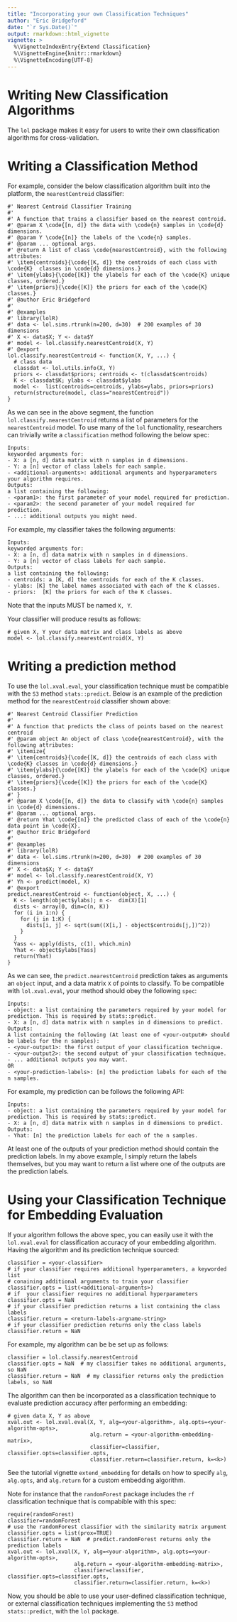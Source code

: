 ```yaml
---
title: "Incorporating your own Classification Techniques"
author: "Eric Bridgeford"
date: "`r Sys.Date()`"
output: rmarkdown::html_vignette
vignette: >
  %\VignetteIndexEntry{Extend Classification}
  %\VignetteEngine{knitr::rmarkdown}
  %\VignetteEncoding{UTF-8}
---
```


# Writing New Classification Algorithms

The `lol` package makes it easy for users to write their own classification algorithms for cross-validation.

# Writing a Classification Method

For example, consider the below classification algorithm built into the platform, the `nearestCentroid` classifier:

```
#' Nearest Centroid Classifier Training
#'
#' A function that trains a classifier based on the nearest centroid.
#' @param X \code{[n, d]} the data with \code{n} samples in \code{d} dimensions.
#' @param Y \code{[n]} the labels of the \code{n} samples.
#' @param ... optional args.
#' @return A list of class \code{nearestCentroid}, with the following attributes:
#' \item{centroids}{\code{[K, d]} the centroids of each class with \code{K}  classes in \code{d} dimensions.}
#' \item{ylabs}{\code{[K]} the ylabels for each of the \code{K} unique classes, ordered.}
#' \item{priors}{\code{[K]} the priors for each of the \code{K} classes.}
#' @author Eric Bridgeford
#'
#' @examples
#' library(lolR)
#' data <- lol.sims.rtrunk(n=200, d=30)  # 200 examples of 30 dimensions
#' X <- data$X; Y <- data$Y
#' model <- lol.classify.nearestCentroid(X, Y)
#' @export
lol.classify.nearestCentroid <- function(X, Y, ...) {
  # class data
  classdat <- lol.utils.info(X, Y)
  priors <- classdat$priors; centroids <- t(classdat$centroids)
  K <- classdat$K; ylabs <- classdat$ylabs
  model <-  list(centroids=centroids, ylabs=ylabs, priors=priors)
  return(structure(model, class="nearestCentroid"))
}
```

As we can see in the above segment, the function `lol.classify.nearestCentroid` returns a list of parameters for the `nearestCentroid` model. To use many of the `lol` functionality, researchers can trivially write a `classification` method following the below spec:

```
Inputs:
keyworded arguments for:
- X: a [n, d] data matrix with n samples in d dimensions.
- Y: a [n] vector of class labels for each sample.
- <additional-arguments>: additional arguments and hyperparameters your algorithm requires.
Outputs:
a list containing the following:
- <param1>: the first parameter of your model required for prediction.
- <param2>: the second parameter of your model required for prediction.
- ...: additional outputs you might need.
```

For example, my classifier takes the following arguments:

```
Inputs:
keyworded arguments for:
- X: a [n, d] data matrix with n samples in d dimensions.
- Y: a [n] vector of class labels for each sample.
Outputs:
a list containing the following:
- centroids: a [K, d] the centroids for each of the K classes.
- ylabs: [K] the label names associated with each of the K classes.
- priors:  [K] the priors for each of the K classes.
```

Note that the inputs MUST be named `X, Y`.

Your classifier will produce results as follows:

```
# given X, Y your data matrix and class labels as above
model <- lol.classify.nearestCentroid(X, Y)
```

# Writing a prediction method

To use the `lol.xval.eval`, your classification technique must be compatible with the `S3` method `stats::predict`. Below is an example of the prediction method for the `nearestCentroid` classifier shown above:

```
#' Nearest Centroid Classifier Prediction
#'
#' A function that predicts the class of points based on the nearest centroid
#' @param object An object of class \code{nearestCentroid}, with the following attributes:
#' \itemize{
#' \item{centroids}{\code{[K, d]} the centroids of each class with \code{K} classes in \code{d} dimensions.}
#' \item{ylabs}{\code{[K]} the ylabels for each of the \code{K} unique classes, ordered.}
#' \item{priors}{\code{[K]} the priors for each of the \code{K} classes.}
#' }
#' @param X \code{[n, d]} the data to classify with \code{n} samples in \code{d} dimensions.
#' @param ... optional args.
#' @return Yhat \code{[n]} the predicted class of each of the \code{n} data point in \code{X}.
#' @author Eric Bridgeford
#'
#' @examples
#' library(lolR)
#' data <- lol.sims.rtrunk(n=200, d=30)  # 200 examples of 30 dimensions
#' X <- data$X; Y <- data$Y
#' model <- lol.classify.nearestCentroid(X, Y)
#' Yh <- predict(model, X)
#' @export
predict.nearestCentroid <- function(object, X, ...) {
  K <- length(object$ylabs); n <-  dim(X)[1]
  dists <- array(0, dim=c(n, K))
  for (i in 1:n) {
    for (j in 1:K) {
      dists[i, j] <- sqrt(sum((X[i,] - object$centroids[j,])^2))
    }
  }
  Yass <- apply(dists, c(1), which.min)
  Yhat <- object$ylabs[Yass]
  return(Yhat)
}
```

As we can see, the `predict.nearestCentroid` prediction takes as arguments an `object` input, and a data matrix `X` of points to classify. To be compatible with `lol.xval.eval`, your method should obey the following `spec`:

```
Inputs:
- object: a list containing the parameters required by your model for prediction. This is required by stats::predict.
- X: a [n, d] data matrix with n samples in d dimensions to predict.
Outputs:
A list containing the following (At least one of <your-output#> should be labels for the n samples):
- <your-output1>: the first output of your classification technique.
- <your-output2>: the second output of your classification technique.
- ... additional outputs you may want.
OR
- <your-prediction-labels>: [n] the prediction labels for each of the n samples.
```

For example, my prediction can be follows the following API:

```
Inputs:
- object: a list containing the parameters required by your model for prediction. This is required by stats::predict.
- X: a [n, d] data matrix with n samples in d dimensions to predict.
Outputs:
- Yhat: [n] the prediction labels for each of the n samples.
```

At least one of the outputs of your prediction method should contain the prediction labels. In my above example, I simply return the labels themselves, but you may want to return a list where one of the outputs are the prediction labels.

# Using your Classification Technique for Embedding Evaluation

If your algorithm follows the above spec, you can easily use it with the `lol.xval.eval` for classification accuracy of your embedding algorithm. Having the algorithm and its prediction technique sourced:

```
classifier = <your-classifier>
# if your classifier requires additional hyperparameters, a keyworded list
# conaining additional arguments to train your classifier
classifier.opts = list(<additional-arguments>)
# if  your classifier requires no additional hyperparameters
classifier.opts = NaN
# if your classifier prediction returns a list containing the class labels
classifier.return = <return-labels-argname-string>
# if your classifier prediction returns only the class labels
classifier.return = NaN
```

For example, my algorithm can be be set up as follows:

```
classifier = lol.classify.nearestCentroid
classifier.opts = NaN  # my classifier takes no additional arguments, so NaN
classifier.return = NaN  # my classifier returns only the prediction labels, so NaN
```

The algorithm can then be incorporated as a classification technique to evaluate prediction accuracy after performing an embedding:

```
# given data X, Y as above
xval.out <- lol.xval.eval(X, Y, alg=<your-algorithm>, alg.opts=<your-algorithm-opts>,
                          alg.return = <your-algorithm-embedding-matrix>,
                          classifier=classifier, classifier.opts=classifier.opts,
                          classifier.return=classifier.return, k=<k>)
```

See the tutorial vignette `extend_embedding` for details on how to specify `alg`, `alg.opts`, and `alg.return` for a custom embedding algorithm.

Note for instance that the `randomForest` package includes the `rf` classification technique that is compabible with this spec:

```
require(randomForest)
classifier=randomForest
# use the randomForest classifier with the similarity matrix argument
classifier.opts = list(prox=TRUE)
classifier.return = NaN  # predict.randomForest returns only the prediction labels
xval.out <- lol.xval(X, Y, alg=<your-algorithm>, alg.opts=<your-algorithm-opts>,
                     alg.return = <your-algorithm-embedding-matrix>,
                     classifier=classifier, classifier.opts=classifier.opts,
                     classifier.return=classifier.return, k=<k>)
```

Now, you should be able to use your user-defined classification technique, or external classification techniques implementing the `S3` method `stats::predict`, with the `lol` package.
